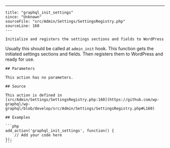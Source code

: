 ---
    title: "graphql_init_settings"
    since: "Unknown"
    sourceFile: "src/Admin/Settings/SettingsRegistry.php"
    sourceLine: 160
    ---
    
    Initialize and registers the settings sections and fields to WordPress
Usually this should be called at `admin_init` hook.
This function gets the initiated settings sections and fields. Then
registers them to WordPress and ready for use.
    
    ## Parameters
    
    This action has no parameters.
    
    ## Source

    This action is defined in [src/Admin/Settings/SettingsRegistry.php:160](https://github.com/wp-graphql/wp-graphql/blob/develop/src/Admin/Settings/SettingsRegistry.php#L160)

    ## Examples

    ```php
    add_action('graphql_init_settings', function() {
        // Add your code here
    });
    ```
    